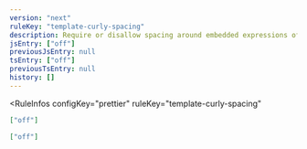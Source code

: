 ```yaml
---
version: "next"
ruleKey: "template-curly-spacing"
description: Require or disallow spacing around embedded expressions of template strings
jsEntry: ["off"]
previousJsEntry: null
tsEntry: ["off"]
previousTsEntry: null
history: []
---
```


<RuleInfos 
  configKey="prettier" 
  ruleKey="template-curly-spacing" 
>

```json
["off"]
```

```json
["off"]
```

</RuleInfos>
